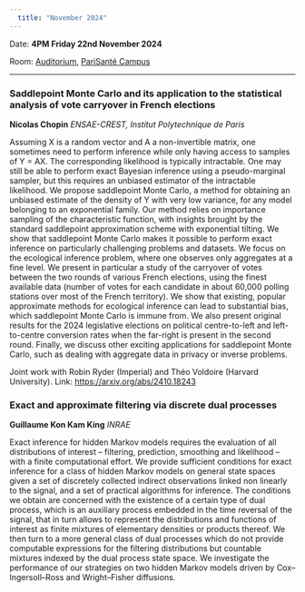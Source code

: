 ```yaml
---
  title: "November 2024"
---
```


Date: **4PM Friday 22nd November 2024**

Room: [Auditorium](../psc_rooms.qmd), [PariSanté Campus](https://maps.app.goo.gl/cpFoxoZgbT6HCV6x9)

------------------------------------------------------------------------

### Saddlepoint Monte Carlo and its application to the statistical analysis of vote carryover in French elections

**Nicolas Chopin** *ENSAE-CREST, Institut Polytechnique de Paris*

Assuming X is a random vector and A a non-invertible matrix, one sometimes need to perform inference while only having access to samples of Y = AX. The corresponding likelihood is typically intractable. One may still be able to perform exact Bayesian inference using a pseudo-marginal sampler, but this requires an unbiased estimator of the intractable likelihood. We propose saddlepoint Monte Carlo, a method for obtaining an unbiased estimate of the density of Y with very low variance, for any model belonging to an exponential family. Our method relies on importance sampling of the characteristic function, with insights brought by the standard saddlepoint approximation scheme with exponential tilting. We show that saddlepoint Monte Carlo makes it possible to perform exact inference on particularly challenging problems and datasets. We focus on the ecological inference problem, where one observes only aggregates at a fine level. We present in particular a study of the carryover of votes between the two rounds of various French elections, using the finest available data (number of votes for each candidate in about 60,000 polling stations over most of the French territory). We show that existing, popular approximate methods for ecological inference can lead to substantial bias, which saddlepoint Monte Carlo is immune from. We also present original results for the 2024 legislative elections on political centre-to-left and left-to-centre conversion rates when the far-right is present in the second round. Finally, we discuss other exciting applications for saddlepoint Monte Carlo, such as dealing with aggregate data in privacy or inverse problems.

Joint work with Robin Ryder (Imperial) and Théo Voldoire (Harvard University). Link: <https://arxiv.org/abs/2410.18243>

### Exact and approximate filtering via discrete dual processes

**Guillaume Kon Kam King** *INRAE*

Exact inference for hidden Markov models requires the evaluation of all distributions of interest – filtering, prediction, smoothing and likelihood – with a finite computational effort. We provide sufficient conditions for exact inference for a class of hidden Markov models on general state spaces given a set of discretely collected indirect observations linked non linearly to the signal, and a set of practical algorithms for inference. The conditions we obtain are concerned with the existence of a certain type of dual process, which is an auxiliary process embedded in the time reversal of the signal, that in turn allows to represent the distributions and functions of interest as finite mixtures of elementary densities or products thereof. We then turn to a more general class of dual processes which do not provide computable expressions for the filtering distributions but countable mixtures indexed by the dual process state space. We investigate the performance of our strategies on two hidden Markov models driven by Cox–Ingersoll–Ross and Wright–Fisher diffusions.
